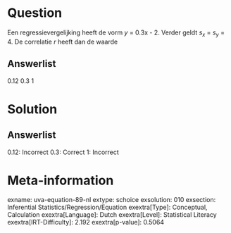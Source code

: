 Question
========

Een regressievergelijking heeft de vorm *y* = 0.3x - 2. Verder geldt *s~x~* = *s~y~* = 4. De correlatie *r* heeft dan de waarde

Answerlist
----------

0.12
0.3
1

Solution
========

Answerlist
----------

0.12: Incorrect
0.3: Correct
1: Incorrect

Meta-information
================
exname: uva-equation-89-nl
extype: schoice
exsolution: 010
exsection: Inferential Statistics/Regression/Equation
exextra[Type]: Conceptual, Calculation
exextra[Language]: Dutch
exextra[Level]: Statistical Literacy
exextra[IRT-Difficulty]: 2.192
exextra[p-value]: 0.5064
